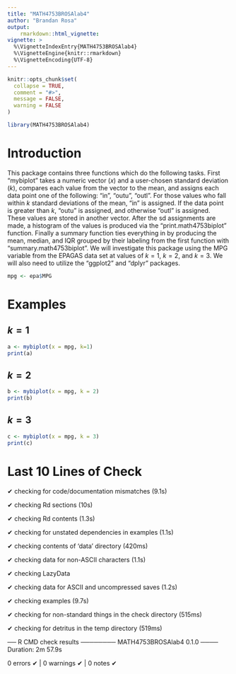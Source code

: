 ```yaml
---
title: "MATH4753BROSAlab4"
author: "Brandan Rosa"
output: 
    rmarkdown::html_vignette:
vignette: >
  %\VignetteIndexEntry{MATH4753BROSAlab4}
  %\VignetteEngine{knitr::rmarkdown}
  %\VignetteEncoding{UTF-8}
---
```


```r
knitr::opts_chunk$set(
  collapse = TRUE,
  comment = "#>",
  message = FALSE,
  warning = FALSE
)
```

```r
library(MATH4753BROSAlab4)
```

# Introduction

This package contains three functions which do the following tasks. First "mybiplot" takes a numeric vector ($x$) and a user-chosen standard deviation ($k$), compares each value from the vector to the mean, and assigns each data point one of the following: "in", "outu", "outl". For those values who fall within $k$ standard deviations of the mean, "in" is assigned. If the data point is greater than $k$, "outu" is assigned, and otherwise "outl" is assigned. These values are stored in another vector. After the sd assignments are made, a histogram of the values is produced via the "print.math4753biplot" function. Finally a summary function ties everything in by producing the mean, median, and IQR grouped by their labeling from the first function with "summary.math4753biplot". We will investigate this package using the MPG variable from the EPAGAS data set at values of $k = 1$, $k = 2$, and $k = 3$. We will also need to utilize the "ggplot2" and "dplyr" packages.

```r
mpg <- epa$MPG
```

# Examples

## $k=1$

```r
a <- mybiplot(x = mpg, k=1)
print(a)
```

## $k=2$

```r
b <- mybiplot(x = mpg, k = 2)
print(b)
```

## $k = 3$

```r
c <- mybiplot(x = mpg, k = 3)
print(c)
```

# Last $10$ Lines of Check

✔  checking for code/documentation mismatches (9.1s)

✔  checking Rd \usage sections (10s)

✔  checking Rd contents (1.3s)

✔  checking for unstated dependencies in examples (1.1s)

✔  checking contents of 'data' directory (420ms)

✔  checking data for non-ASCII characters (1.1s)

✔  checking LazyData

✔  checking data for ASCII and uncompressed saves (1.2s)

✔  checking examples (9.7s)

✔  checking for non-standard things in the check directory (515ms)

✔  checking for detritus in the temp directory (519ms)
   
── R CMD check results ──────── MATH4753BROSAlab4 0.1.0 ────
Duration: 2m 57.9s

0 errors ✔ | 0 warnings ✔ | 0 notes ✔

